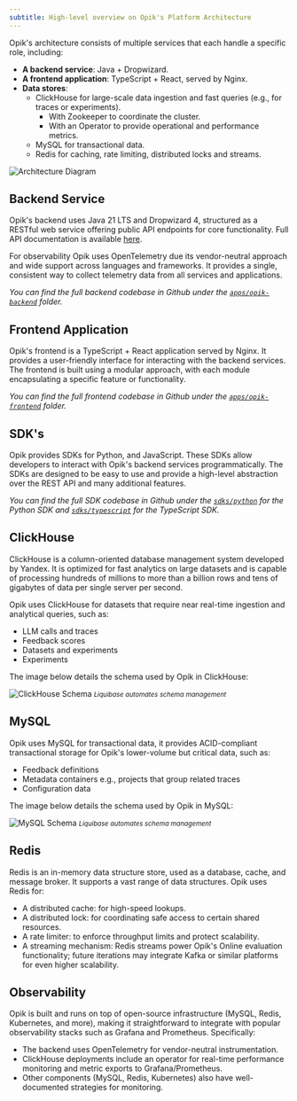 ```yaml
---
subtitle: High-level overview on Opik's Platform Architecture
---
```


Opik's architecture consists of multiple services that each handle a specific role, including:

- **A backend service**: Java + Dropwizard.
- **A frontend application**: TypeScript + React, served by Nginx.
- **Data stores**:
  - ClickHouse for large-scale data ingestion and fast queries (e.g., for traces or experiments).
    - With Zookeeper to coordinate the cluster.
    - With an Operator to provide operational and performance metrics.
  - MySQL for transactional data.
  - Redis for caching, rate limiting, distributed locks and streams.

<Frame>
  <img src="/img/self-host/architecture.png" alt="Architecture Diagram" />
</Frame>

## Backend Service

Opik's backend uses Java 21 LTS and Dropwizard 4, structured as a RESTful web service offering public API
endpoints for core functionality. Full API documentation is available [here](/reference/rest-api/overview).

For observability Opik uses OpenTelemetry due its vendor-neutral approach and wide support across languages
and frameworks. It provides a single, consistent way to collect telemetry data from all services and applications.

_You can find the full backend codebase in Github under the [`apps/opik-backend`](https://github.com/comet-ml/opik/tree/main/apps/opik-backend) folder._

## Frontend Application

Opik's frontend is a TypeScript + React application served by Nginx. It provides a user-friendly interface for
interacting with the backend services. The frontend is built using a modular approach, with each module
encapsulating a specific feature or functionality.

_You can find the full frontend codebase in Github under the [`apps/opik-frontend`](https://github.com/comet-ml/opik/tree/main/apps/opik-frontend) folder._

## SDK's

Opik provides SDKs for Python, and JavaScript. These SDKs allow developers to interact with Opik's backend
services programmatically. The SDKs are designed to be easy to use and provide a high-level abstraction over
the REST API and many additional features.

_You can find the full SDK codebase in Github under the [`sdks/python`](https://github.com/comet-ml/opik/tree/main/sdks/python) for the Python SDK
and [`sdks/typescript`](https://github.com/comet-ml/opik/tree/main/sdks/typescript) for the TypeScript SDK._

## ClickHouse

ClickHouse is a column-oriented database management system developed by Yandex. It is optimized for fast analytics on large datasets and is capable of processing hundreds of millions to more than a billion rows and tens of gigabytes of data per single server per second.

Opik uses ClickHouse for datasets that require near real-time ingestion and analytical queries, such as:

- LLM calls and traces
- Feedback scores
- Datasets and experiments
- Experiments

The image below details the schema used by Opik in ClickHouse:

<Frame>
  <img src="/img/self-host/clickhouse-schema.png" alt="ClickHouse Schema" />
</Frame>
<em>
  <small>Liquibase automates schema management</small>
</em>

## MySQL

Opik uses MySQL for transactional data, it provides ACID-compliant transactional storage for Opik's lower-volume but critical data, such as:

- Feedback definitions
- Metadata containers e.g., projects that group related traces
- Configuration data

The image below details the schema used by Opik in MySQL:

<Frame>
  <img src="/img/self-host/mysql-schema.png" alt="MySQL Schema" />
</Frame>
<em>
  <small>Liquibase automates schema management</small>
</em>

## Redis

Redis is an in-memory data structure store, used as a database, cache, and message broker. It supports a vast range of data structures. Opik uses Redis for:

- A distributed cache: for high-speed lookups.
- A distributed lock: for coordinating safe access to certain shared resources.
- A rate limiter: to enforce throughput limits and protect scalability.
- A streaming mechanism: Redis streams power Opik's Online evaluation functionality; future iterations may integrate Kafka or similar platforms for even higher scalability.

## Observability

Opik is built and runs on top of open-source infrastructure (MySQL, Redis, Kubernetes, and more), making it straightforward to integrate with popular observability stacks such as Grafana and Prometheus. Specifically:

- The backend uses OpenTelemetry for vendor-neutral instrumentation.
- ClickHouse deployments include an operator for real-time performance monitoring and metric exports to Grafana/Prometheus.
- Other components (MySQL, Redis, Kubernetes) also have well-documented strategies for monitoring.
